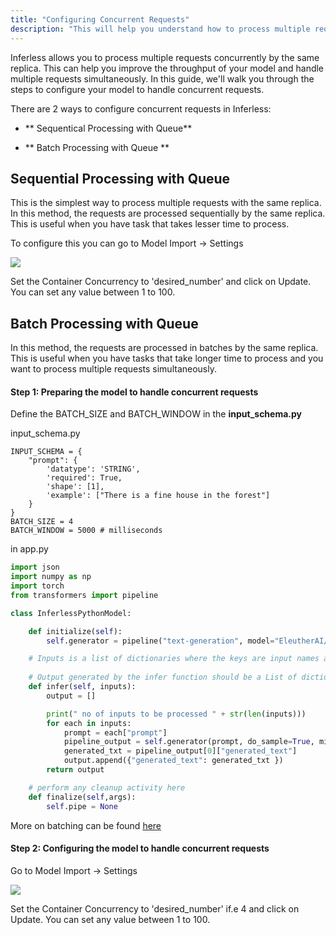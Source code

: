 ```yaml
---
title: "Configuring Concurrent Requests"
description: "This will help you understand how to process multiple requests concurrently by the same replica."
---
```


Inferless allows you to process multiple requests concurrently by the same replica. This can help you improve the throughput of your model and handle multiple requests simultaneously. In this guide, we'll walk you through the steps to configure your model to handle concurrent requests.

There are 2 ways to configure concurrent requests in Inferless:

* ** Sequentical Processing with Queue**

* ** Batch Processing with Queue **


## Sequential Processing with Queue

This is the simplest way to process multiple requests with the same replica. In this method, the requests are processed sequentially by the same replica. This is useful when you have task that takes lesser time to process. 

To configure this you can go to Model Import -> Settings

![](/images/container-concurrency.png)

Set the Container Concurrency to 'desired_number' and click on Update. You can set any value between 1 to 100.

## Batch Processing with Queue

In this method, the requests are processed in batches by the same replica. This is useful when you have tasks that take longer time to process and you want to process multiple requests simultaneously.

#### Step 1: Preparing the model to handle concurrent requests

Define the BATCH\_SIZE and BATCH\_WINDOW in the **input\_schema.py**

input\_schema.py 

```input_schema
INPUT_SCHEMA = {
    "prompt": {
        'datatype': 'STRING',
        'required': True,
        'shape': [1],
        'example': ["There is a fine house in the forest"]
    }
}
BATCH_SIZE = 4
BATCH_WINDOW = 5000 # milliseconds
```

in app.py 

```python
import json
import numpy as np
import torch
from transformers import pipeline

class InferlessPythonModel:

    def initialize(self):
        self.generator = pipeline("text-generation", model="EleutherAI/gpt-neo-125M",device=0)

    # Inputs is a list of dictionaries where the keys are input names and values are actual input data
   
    # Output generated by the infer function should be a List of dictionaries where keys are output names and values are actual output data
    def infer(self, inputs):
        output = []

        print(" no of inputs to be processed " + str(len(inputs)))
        for each in inputs:
            prompt = each["prompt"]
            pipeline_output = self.generator(prompt, do_sample=True, min_length=20)
            generated_txt = pipeline_output[0]["generated_text"]
            output.append({"generated_text": generated_txt })
        return output

    # perform any cleanup activity here
    def finalize(self,args):
        self.pipe = None
```

More on batching can be found [here](/concepts/dynamic-batching)

#### Step 2: Configuring the model to handle concurrent requests

Go to Model Import -> Settings

![](/images/container-concurrency.png)

Set the Container Concurrency to 'desired_number' if.e 4 and click on Update. You can set any value between 1 to 100.



